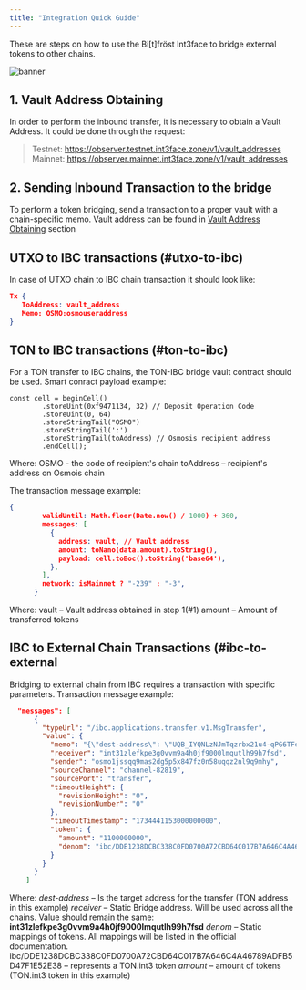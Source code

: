```yaml
---
title: "Integration Quick Guide"
---
```


These are steps on how to use the Bi[t]fröst Int3face to bridge external tokens to other chains.

![banner](./docs/assets/images/banner-c3a9e34c0386b1410bc41c59267a8875.jpg)

## 1. Vault Address Obtaining[​](#1 "Direct link to Vault Address Obtaining")

In order to perform the inbound transfer, it is necessary to obtain a Vault Address. It could be done through the request:

>Testnet: https://observer.testnet.int3face.zone/v1/vault_addresses
Mainnet: https://observer.mainnet.int3face.zone/v1/vault_addresses

## 2. Sending Inbound Transaction to the bridge[​](#2 "Direct link to Sending Inbound Transaction to the bridge")

To perform a token bridging, send a transaction to a proper vault with a chain-specific memo.
Vault address can be found in [Vault Address Obtaining](#1) section

## UTXO to IBC transactions (#utxo-to-ibc)

In case of UTXO chain to IBC chain transaction it should look like:

```json
Tx {
   ToAddress: vault_address
   Memo: OSMO:osmouseraddress
}
```

## TON to IBC transactions (#ton-to-ibc)

For a TON transfer to IBC chains, the TON-IBC bridge vault contract should be used.
Smart conract payload example:

```
const cell = beginCell()
        .storeUint(0xf9471134, 32) // Deposit Operation Code
        .storeUint(0, 64)
        .storeStringTail("OSMO")
        .storeStringTail(':')
        .storeStringTail(toAddress) // Osmosis recipient address
        .endCell();
```
Where:
  OSMO - the code of recipient's chain
  toAddress – recipient's address on Osmois chain

The transaction message example:
```json
{
        validUntil: Math.floor(Date.now() / 1000) + 360,
        messages: [
          {
            address: vault, // Vault address
            amount: toNano(data.amount).toString(),
            payload: cell.toBoc().toString('base64'),
          },
        ],
        network: isMainnet ? "-239" : "-3",
      }
```
Where:
  vault – Vault address obtained in step 1(#1)
  amount – Amount of transferred tokens

## IBC to External Chain Transactions (#ibc-to-external

Bridging to external chain from IBC requires a transaction with specific parameters. 
Transaction message example:
```json
  "messages": [
      {
        "typeUrl": "/ibc.applications.transfer.v1.MsgTransfer",
        "value": {
          "memo": "{\"dest-address\": \"UQB_IYQNLzNJmTqzrbx21u4-qPG6TFe3QtBYdmUoFJNYgvCL\"}",
          "receiver": "int31zlefkpe3g0vvm9a4h0jf9000lmqutlh99h7fsd",
          "sender": "osmo1jssqq9mas2dg5p5x847fz0n58uqqz2nl9q9mhy",
          "sourceChannel": "channel-82819",
          "sourcePort": "transfer",
          "timeoutHeight": {
            "revisionHeight": "0",
            "revisionNumber": "0"
          },
          "timeoutTimestamp": "1734441153000000000",
          "token": {
            "amount": "1100000000",
            "denom": "ibc/DDE1238DCBC338C0FD0700A72CBD64C017B7A646C4A46789ADFB5D47F1E52E38"
          }
        }
      }
    ]
```
Where:
 *dest-address* – Is the target address for the transfer (TON address in this example)
 *receiver* – Static Bridge address. Will be used across all the chains. Value should remain the same: **int31zlefkpe3g0vvm9a4h0jf9000lmqutlh99h7fsd**
 *denom* – Static mappings of tokens. All mappings will be listed in the official documentation. ibc/DDE1238DCBC338C0FD0700A72CBD64C017B7A646C4A46789ADFB5D47F1E52E38 – represents a TON.int3 token
 *amount* – amount of tokens (TON.int3 token in this example)